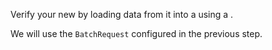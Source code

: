 
Verify your new <TechnicalTag tag="datasource" text="Data Source" /> by loading data from it into a <TechnicalTag tag="validator" text="Validator" /> using a <TechnicalTag tag="batch_request" text="Batch Request" />.

We will use the `BatchRequest` configured in the previous step.

```python name="tests/integration/docusaurus/deployment_patterns/aws_cloud_storage_pandas.py get_validator"
```
